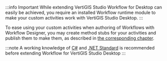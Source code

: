 :::info Important
While extending VertiGIS Studio Workflow for Desktop can easily be achieved, you require an installed Workflow runtime module to make your custom activities work with VertiGIS Studio Desktop.
:::

To ease using your custom activities when authoring of Workflows with Workflow Designer, you may create method stubs for your activities and publish them to make them, as described in [the corresponding chapter](sdk-net-register-activities).

:::note
A working knowledge of [C#](https://docs.microsoft.com/en-ca/dotnet/csharp/) and [.NET Standard](https://dotnet.microsoft.com/platform/dotnet-standard) is recommended before extending Workflow for VertiGIS Studio Desktop
:::
